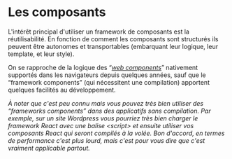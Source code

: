 # Les composants

L'intérêt principal d'utiliser un framework de composants est la réutilisabilité. En fonction de comment les composants sont structurés ils peuvent être autonomes et transportables (embarquant leur logique, leur template, et leur style).

On se rapproche de la logique des “[_web components_](https://en.wikipedia.org/wiki/Web_Components)” nativement supportés dans les navigateurs depuis quelques années, sauf que le “framework components” (qui nécessitent une compilation) apportent quelques facilités au développement.

_À noter que c'est peu connu mais vous pouvez très bien utiliser des “frameworks components” dans des applicatifs sans compilation. Par exemple, sur un site Wordpress vous pourriez très bien charger le framework React avec une balise \<script\> et ensuite utiliser vos composants React qui seront compilés à la volée. Bon d'accord, en termes de performance c'est plus lourd, mais c'est pour vous dire que c'est vraiment applicable partout._
